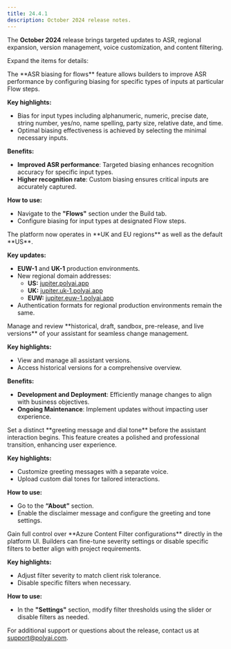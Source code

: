 ```yaml
---
title: 24.4.1
description: October 2024 release notes.
---
```


The **October 2024** release brings targeted updates to ASR, regional expansion, version management, voice customization, and content filtering.

Expand the items for details:

<AccordionGroup>

<Accordion title="ASR biasing for flows" icon="comment-dots">
The **ASR biasing for flows** feature allows builders to improve ASR performance by configuring biasing for specific types of inputs at particular Flow steps.

**Key highlights:**
- Bias for input types including alphanumeric, numeric, precise date, string number, yes/no, name spelling, party size, relative date, and time.
- Optimal biasing effectiveness is achieved by selecting the minimal necessary inputs.

**Benefits:**
- **Improved ASR performance**: Targeted biasing enhances recognition accuracy for specific input types.
- **Higher recognition rate**: Custom biasing ensures critical inputs are accurately captured.

**How to use:**
- Navigate to the **"Flows"** section under the Build tab.
- Configure biasing for input types at designated Flow steps.

</Accordion>

<Accordion title="UK and EU regions" icon="globe">
The platform now operates in **UK and EU regions** as well as the default **US**.

**Key updates:**
- **EUW-1** and **UK-1** production environments.
- New regional domain addresses:
  - **US:** [jupiter.polyai.app](https://jupiter.polyai.app)
  - **UK:** [jupiter.uk-1.polyai.app](https://jupiter.uk-1.polyai.app)
  - **EUW:** [jupiter.euw-1.polyai.app](https://jupiter.euw-1.polyai.app)
- Authentication formats for regional production environments remain the same.

</Accordion>

<Accordion title="View versions" icon="code-compare">
Manage and review **historical, draft, sandbox, pre-release, and live versions** of your assistant for seamless change management.

**Key highlights:**
- View and manage all assistant versions.
- Access historical versions for a comprehensive overview.

**Benefits:**
- **Development and Deployment**: Efficiently manage changes to align with business objectives.
- **Ongoing Maintenance**: Implement updates without impacting user experience.

</Accordion>

<Accordion title="Disclaimers" icon="bullhorn">
Set a distinct **greeting message and dial tone** before the assistant interaction begins. This feature creates a polished and professional transition, enhancing user experience.

**Key highlights:**
- Customize greeting messages with a separate voice.
- Upload custom dial tones for tailored interactions.

**How to use:**
- Go to the **“About”** section.
- Enable the disclaimer message and configure the greeting and tone settings.

</Accordion>

<Accordion title="Content filters" icon="filter">
Gain full control over **Azure Content Filter configurations** directly in the platform UI. Builders can fine-tune severity settings or disable specific filters to better align with project requirements.

**Key highlights:**
- Adjust filter severity to match client risk tolerance.
- Disable specific filters when necessary.

**How to use:**
- In the **"Settings"** section, modify filter thresholds using the slider or disable filters as needed.

</Accordion>

</AccordionGroup>

For additional support or questions about the release, contact us at [support@polyai.com](mailto:support@polyai.com).